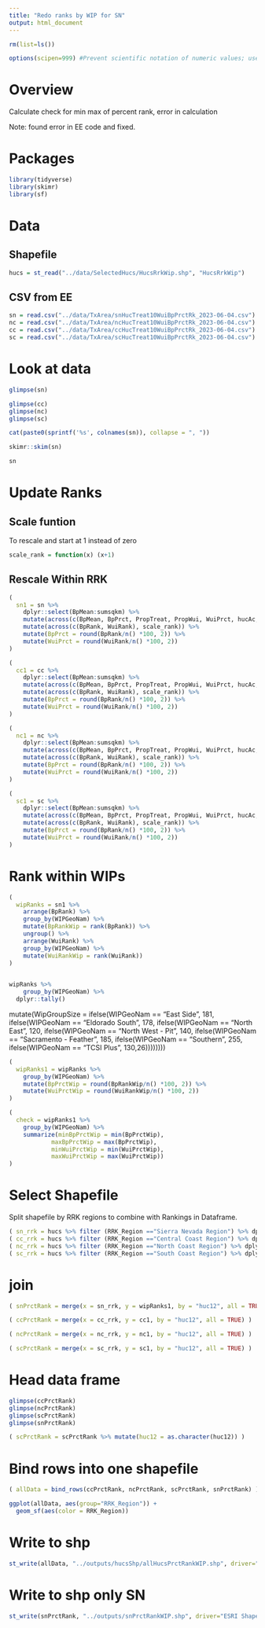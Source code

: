 ```yaml
---
title: "Redo ranks by WIP for SN"
output: html_document
---
```


```r
rm(list=ls())
```

```r
options(scipen=999) #Prevent scientific notation of numeric values; use =0 to reset
```

# Overview
Calculate check for min max of percent rank, error in calculation

Note: found error in EE code and fixed.


# Packages
```r
library(tidyverse)
library(skimr)
library(sf)
```

# Data

## Shapefile
```r
hucs = st_read("../data/SelectedHucs/HucsRrkWip.shp", "HucsRrkWip")
```

## CSV from EE

```r
sn = read.csv("../data/TxArea/snHucTreat10WuiBpPrctRk_2023-06-04.csv")
nc = read.csv("../data/TxArea/ncHucTreat10WuiBpPrctRk_2023-06-04.csv")
cc = read.csv("../data/TxArea/ccHucTreat10WuiBpPrctRk_2023-06-04.csv")
sc = read.csv("../data/TxArea/scHucTreat10WuiBpPrctRk_2023-06-04.csv")
```
# Look at data
```r
glimpse(sn)
```

```r
glimpse(cc)
glimpse(nc)
glimpse(sc)
```
```r
cat(paste0(sprintf('%s', colnames(sn)), collapse = ", "))

```

```r
skimr::skim(sn)
```

```r
sn
```
# Update Ranks

## Scale funtion
To rescale and start at 1 instead of zero
```r
scale_rank = function(x) (x+1)
```

## Rescale Within RRK
```r
(
  sn1 = sn %>% 
    dplyr::select(BpMean:sumsqkm) %>%
    mutate(across(c(BpMean, BpPrct, PropTreat, PropWui, WuiPrct, hucAc, hucHa, hucSqm, sum, sumsqkm), round, 3)) %>%
    mutate(across(c(BpRank, WuiRank), scale_rank)) %>%
    mutate(BpPrct = round(BpRank/n() *100, 2)) %>%
    mutate(WuiPrct = round(WuiRank/n() *100, 2))
)
```

```r
(
  cc1 = cc %>% 
    dplyr::select(BpMean:sumsqkm) %>%
    mutate(across(c(BpMean, BpPrct, PropTreat, PropWui, WuiPrct, hucAc, hucHa, hucSqm, sum, sumsqkm), round, 3)) %>%
    mutate(across(c(BpRank, WuiRank), scale_rank)) %>%
    mutate(BpPrct = round(BpRank/n() *100, 2)) %>%
    mutate(WuiPrct = round(WuiRank/n() *100, 2))
)
```


```r
(
  nc1 = nc %>% 
    dplyr::select(BpMean:sumsqkm) %>%
    mutate(across(c(BpMean, BpPrct, PropTreat, PropWui, WuiPrct, hucAc, hucHa, hucSqm, sum, sumsqkm), round, 3)) %>%
    mutate(across(c(BpRank, WuiRank), scale_rank)) %>%
    mutate(BpPrct = round(BpRank/n() *100, 2)) %>%
    mutate(WuiPrct = round(WuiRank/n() *100, 2))
)
```

```r
(
  sc1 = sc %>% 
    dplyr::select(BpMean:sumsqkm) %>%
    mutate(across(c(BpMean, BpPrct, PropTreat, PropWui, WuiPrct, hucAc, hucHa, hucSqm, sum, sumsqkm), round, 3)) %>%
    mutate(across(c(BpRank, WuiRank), scale_rank)) %>%
    mutate(BpPrct = round(BpRank/n() *100, 2)) %>%
    mutate(WuiPrct = round(WuiRank/n() *100, 2))
)
```

# Rank within WIPs
```r
( 
  wipRanks = sn1 %>% 
    arrange(BpRank) %>%
    group_by(WIPGeoNam) %>%
    mutate(BpRankWip = rank(BpRank)) %>%
    ungroup() %>%
    arrange(WuiRank) %>%
    group_by(WIPGeoNam) %>%
    mutate(WuiRankWip = rank(WuiRank))
)
  
```
```r
wipRanks %>%
    group_by(WIPGeoNam) %>%
  dplyr::tally()
```
mutate(WipGroupSize = ifelse(WIPGeoNam == "East Side", 181,
                          ifelse(WIPGeoNam == "Eldorado South", 178,
                          ifelse(WIPGeoNam == "North East", 120,
                          ifelse(WIPGeoNam == "North West - Pit", 140,
                          ifelse(WIPGeoNam == "Sacramento - Feather", 185,
                          ifelse(WIPGeoNam == "Southern", 255,
                          ifelse(WIPGeoNam == "TCSI Plus", 130,26)))))))) 
                          
```r
(
  wipRanks1 = wipRanks %>%
    group_by(WIPGeoNam) %>%
    mutate(BpPrctWip = round(BpRankWip/n() *100, 2)) %>%
    mutate(WuiPrctWip = round(WuiRankWip/n() *100, 2)) 
)
```

```r
(
  check = wipRanks1 %>%
    group_by(WIPGeoNam) %>%
    summarize(minBpPrctWip = min(BpPrctWip),
            maxBpPrctWip = max(BpPrctWip),
            minWuiPrctWip = min(WuiPrctWip),
            maxWuiPrctWip = max(WuiPrctWip))
)

```

# Select Shapefile
Split shapefile by RRK regions to combine with Rankings in Dataframe.
```r
( sn_rrk = hucs %>% filter (RRK_Region =="Sierra Nevada Region") %>% dplyr::select(huc12))
( cc_rrk = hucs %>% filter (RRK_Region =="Central Coast Region") %>% dplyr::select(huc12))
( nc_rrk = hucs %>% filter (RRK_Region =="North Coast Region") %>% dplyr::select(huc12))
( sc_rrk = hucs %>% filter (RRK_Region =="South Coast Region") %>% dplyr::select(huc12))
```

# join
```r
( snPrctRank = merge(x = sn_rrk, y = wipRanks1, by = "huc12", all = TRUE) )
```

```r
( ccPrctRank = merge(x = cc_rrk, y = cc1, by = "huc12", all = TRUE) )
```

```r
( ncPrctRank = merge(x = nc_rrk, y = nc1, by = "huc12", all = TRUE) )
```

```r
( scPrctRank = merge(x = sc_rrk, y = sc1, by = "huc12", all = TRUE) )
```
# Head data frame
```r
glimpse(ccPrctRank)
glimpse(ncPrctRank)
glimpse(scPrctRank)
glimpse(snPrctRank)
```
```r
( scPrctRank = scPrctRank %>% mutate(huc12 = as.character(huc12)) )
```


# Bind rows into one shapefile

```r
( allData = bind_rows(ccPrctRank, ncPrctRank, scPrctRank, snPrctRank) )
```

```r
ggplot(allData, aes(group="RRK_Region")) +
  geom_sf(aes(color = RRK_Region)) 
```

# Write to shp
```r
st_write(allData, "../outputs/hucsShp/allHucsPrctRankWIP.shp", driver="ESRI Shapefile")
```

# Write to shp only SN
```r
st_write(snPrctRank, "../outputs/snPrctRankWIP.shp", driver="ESRI Shapefile")
```
